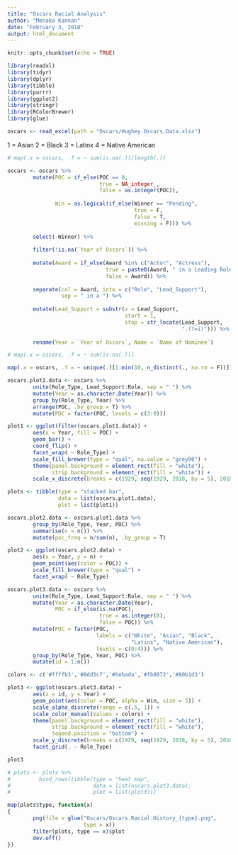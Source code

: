 ```yaml
---
title: "Oscars Racial Analysis"
author: "Menaka Kannan"
date: "February 3, 2018"
output: html_document
---
```


```r
knitr::opts_chunk$set(echo = TRUE)

library(readxl)
library(tidyr)
library(dplyr)
library(tibble)
library(purrr)
library(ggplot2)
library(stringr)
library(RColorBrewer)
library(glue)

```

```r

oscars <- read_excel(path = "Oscars/Hughey.Oscars.Data.xlsx")

```

1 = Asian
2 = Black
3 = Latinx
4 = Native American

```r

# map(.x = oscars, .f = ~ sum(is.na(.))/length(.))

oscars <- oscars %>%
        mutate(POC = if_else(POC == 0, 
                             true = NA_integer_, 
                             false = as.integer(POC)),
               
               Win = as.logical(if_else(Winner == "Pending", 
                                        true = F, 
                                        false = T,
                                        missing = F))) %>%
        
        select(-Winner) %>%
        
        filter(!is.na(`Year of Oscars`)) %>%
        
        mutate(Award = if_else(Award %in% c("Actor", "Actress"),
                               true = paste0(Award, " in a Leading Role"),
                               false = Award)) %>%
        
        separate(col = Award, into = c("Role", "Lead_Support"), 
                 sep = " in a ") %>%
        
        mutate(Lead_Support = substr(x = Lead_Support, 
                                     start = 1, 
                                     stop = str_locate(Lead_Support,
                                                       ".(?=i)"))) %>%
        
        rename(Year = `Year of Oscars`, Name = `Name of Nominee`)

# map(.x = oscars, .f = ~ sum(is.na(.)))

map(.x = oscars, .f = ~ unique(.)[1:min(10, n_distinct(., na.rm = F))])

```


```r

oscars.plot1.data <- oscars %>%
        unite(Role_Type, Lead_Support:Role, sep = " ") %>%
        mutate(Year = as.character.Date(Year)) %>%
        group_by(Role_Type, Year) %>%
        arrange(POC, .by_group = T) %>%
        mutate(POC = factor(POC, levels = c(3:0)))

plot1 <- ggplot(filter(oscars.plot1.data)) + 
        aes(x = Year, fill = POC) +
        geom_bar() +
        coord_flip() +
        facet_wrap( ~ Role_Type) +
        scale_fill_brewer(type = "qual", na.value = "grey90") +
        theme(panel.background = element_rect(fill = "white"),
              strip.background = element_rect(fill = "white")) +
        scale_x_discrete(breaks = c(1929, seq(1929, 2018, by = 5), 2018))

plots <- tibble(type = "stacked bar",
                data = list(oscars.plot1.data),
                plot = list(plot1))
```

```r

oscars.plot2.data <- oscars.plot1.data %>%
        group_by(Role_Type, Year, POC) %>%
        summarise(n = n()) %>%
        mutate(poc_freq = n/sum(n), .by_group = T)

plot2 <- ggplot(oscars.plot2.data) + 
        aes(x = Year, y = n) +
        geom_point(aes(color = POC)) +
        scale_fill_brewer(type = "qual") +
        facet_wrap( ~ Role_Type)

```

```r

oscars.plot3.data <- oscars %>%
        unite(Role_Type, Lead_Support:Role, sep = " ") %>%
        mutate(Year = as.character.Date(Year),
               POC = if_else(is.na(POC),
                             true = as.integer(0),
                             false = POC)) %>%
        mutate(POC = factor(POC, 
                            labels = c("White", "Asian", "Black", 
                                       "Latinx", "Native American"),
                            levels = c(0:4))) %>%
        group_by(Role_Type, Year, POC) %>%
        mutate(id = 1:n())

colors <- c('#ffffb3','#8dd3c7','#bebada','#fb8072','#80b1d3')

plot3 <- ggplot(oscars.plot3.data) + 
        aes(x = id, y = Year) +
        geom_point(aes(color = POC, alpha = Win, size = 5)) +
        scale_alpha_discrete(range = c(.5, 1)) +
        scale_color_manual(values = colors) +
        theme(panel.background = element_rect(fill = "white"),
              strip.background = element_rect(fill = "white"),
              legend.position = "bottom") +
        scale_y_discrete(breaks = c(1929, seq(1929, 2018, by = 5), 2018)) +
        facet_grid(. ~ Role_Type)

plot3

# plots <- plots %>%
#         bind_rows(tibble(type = "heat map",
#                          data = list(oscars.plot3.data),
#                          plot = list(plot3)))
```

```r

map(plots$type, function(x)
{
        png(file = glue("Oscars/Oscars.Racial.History_{type}.png",
                        type = x))
        filter(plots, type == x)$plot
        dev.off()
})

```

